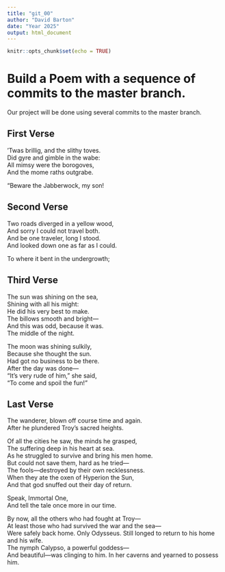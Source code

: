 ```yaml
---
title: "git_00"
author: "David Barton"
date: "Year 2025"
output: html_document
---
```


```r
knitr::opts_chunk$set(echo = TRUE)
```
# Build a Poem with a sequence of commits to the master branch.
Our project will be done using several commits to the master branch.
<!-- Do not modify or change any text in "!--" bracketed areas such as this --- these are instructions to
you, if you change any of this the git program will notice it and compromise your git merging strategy !-->

## First Verse 
<!--Put the first five lines of a poem by Lewis Carrol in this section!-->
’Twas brillig, and the slithy toves.   
Did gyre and gimble in the wabe:  
All mimsy were the borogoves,  
And the mome raths outgrabe.  

“Beware the Jabberwock, my son!        

## Second Verse
<!--Put the first five lines of a poem by Robert Frost here!-->
Two roads diverged in a yellow wood,  
And sorry I could not travel both.   
And be one traveler, long I stood.   
And looked down one as far as I could.   

To where it bent in the undergrowth;  

## Third Verse
<!--Put the first two verses of The Walrus and the Carpenter here!-->
The sun was shining on the sea,  
Shining with all his might:  
He did his very best to make.   
The billows smooth and bright—    
And this was odd, because it was.   
The middle of the night.  

The moon was shining sulkily,    
Because she thought the sun.   
Had got no business to be there.   
After the day was done—  
"It's very rude of him," she said,  
"To come and spoil the fun!"  

## Last Verse
<!--Put a short poem of your choice 8-20 lines,here!-->
The wanderer, blown off course time and again.   
After he plundered Troy's sacred heights.  

                                                       
Of all the cities he saw, the minds he grasped,  
The suffering deep in his heart at sea.   
As he struggled to survive and bring his men home.   
But could not save them, hard as he tried—    
The fools—destroyed by their own recklessness.   
When they ate the oxen of Hyperion the Sun,    
And that god snuffed out their day of return.    


Speak, Immortal One,  
And tell the tale once more in our time.  

By now, all the others who had fought at Troy—  
At least those who had survived the war and the sea—  
Were safely back home. Only Odysseus. 
Still longed to return to his home and his wife.  
The nymph Calypso, a powerful goddess—  
And beautiful—was clinging to him. 
In her caverns and yearned to possess him.  